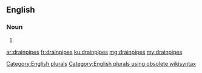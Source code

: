 ==English==

===Noun===
{{head|en}}

# {{plural of|drainpipe}}

[[Category:English plurals]][[Category:English plurals using obsolete wikisyntax]]

[[ar:drainpipes]]
[[fr:drainpipes]]
[[ku:drainpipes]]
[[mg:drainpipes]]
[[my:drainpipes]]